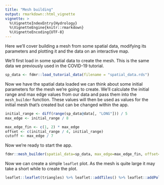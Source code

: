 ```yaml
---
title: "Mesh building"
output: rmarkdown::html_vignette
vignette: >
  %\VignetteIndexEntry{Hydrology}
  %\VignetteEngine{knitr::rmarkdown}
  %\VignetteEncoding{UTF-8}
---
```


Here we'll cover building a mesh from some spatial data, modifying its parameters and plotting it and the data on an interactive map.

We'll first load in some spatial data to create the mesh. This is the same data we previously used in the COVID-19 tutorial.

```r
sp_data <- fdmr::load_tutorial_data(filename = "spatial_data.rds")
```

Now we have the spatial data loaded we can think about some initial parameters for the mesh we're going to create. We'll calculate the initial range and max edge values from our data and
pass them into the `mesh_builder` function. These values will then be used as values for the initial mesh that's created but can be changed within the app.

```r
initial_range <- diff(range(sp_data@data[, "LONG"])) / 5
max_edge <- initial_range / 8

max_edge_fin <- c(1, 2) * max_edge
offset <- c(initial_range / 4, initial_range)
cutoff <- max_edge / 7
```

Now we're ready to start the app.

```r
fdmr::mesh_builder(spatial_data=sp_data, max_edge=max_edge_fin, offset=offset, cutoff=cutoff)
```


Now we can create a simple `leaflet` plot. As the mesh is quite large it may take a short while to create the plot.

```r
leaflet::leaflet(triangles) %>% leaflet::addTiles() %>% leaflet::addPolygons(weight=1, fillOpacity = 0.2)
```